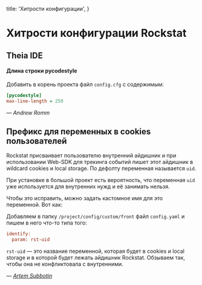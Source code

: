
  title: 'Хитрости конфигурации',
}

# Хитрости конфигурации Rockstat

## Theia IDE

#### Длина строки pycodestyle

Добавить в корень проекта файл `config.cfg` c содержимым:

```ini
[pycodestyle]
max-line-length = 250
```

*— Andrew Romm*

## Префикс для переменных в cookies пользователей

Rockstat присваивает пользователю внутренний айдишник и при использовании Web-SDK для трекинга событий пишет этот айдишник в wildcard cookies и local storage. По дефолту переменная называется `uid`.

При установке в большой проект есть вероятность, что переменная `uid` уже используется для внутренних нужд и её занимать нельзя.

Чтобы это исправить, можно задать кастомное имя для это переменной. Вот как:

Добавляем в папку `/project/config/custom/front` файл `config.yaml` и пишем в него что-то типа того:

```ini
identify:
  param: rst-uid
```

`rst-uid` — это название переменной, которая будет в cookies и local storage и в которой будет лежать айдишник Rockstat. Обзываем так, чтобы она не конфликтовала с внутренними.

*— <a href="https://t.me/subbbotin" target="_blank">Artem Subbotin</a>*

